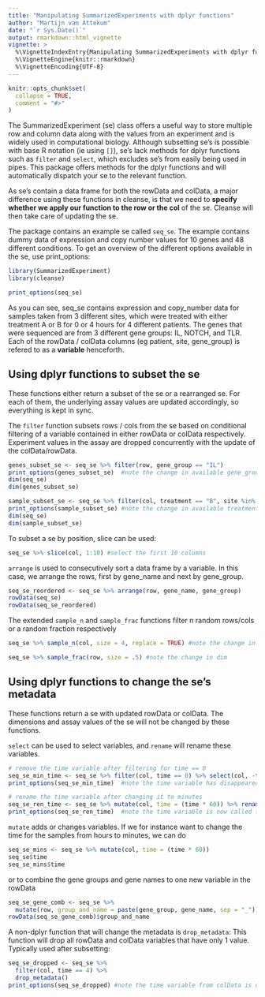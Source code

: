 ```yaml
---
title: "Manipulating SummarizedExperiments with dplyr functions"
author: "Martijn van Attekum"
date: "`r Sys.Date()`"
output: rmarkdown::html_vignette
vignette: >
  %\VignetteIndexEntry{Manipulating SummarizedExperiments with dplyr functions}
  %\VignetteEngine{knitr::rmarkdown}
  %\VignetteEncoding{UTF-8}
---
```


```r
knitr::opts_chunk$set(
  collapse = TRUE,
  comment = "#>"
)
```

The SummarizedExperiment (se) class offers a useful way to store multiple row and column
data along with the values from an experiment and is widely used in computational biology.
Although subsetting se's is possible with base R notation (ie using `[]`), se's lack methods
for dplyr functions such as `filter` and `select`, which excludes se's from easily being used in pipes.
This package offers methods for the dplyr functions and will automatically dispatch
your se to the relevant function.

As se's contain a data frame for both the rowData and colData, a major difference using
these functions in cleanse, is that we need to **specify whether we apply our function to
the row or the col** of the se. Cleanse will then take care of updating the se.

The package contains an example se called `seq_se`. The example contains
dummy data of expression and copy number values for 10 genes and 48 different conditions.
To get an overview of the different options available in the se, use print_options:
```r
library(SummarizedExperiment)
library(cleanse)
```
```r
print_options(seq_se)
```
  
As you can see, seq_se contains expression and copy_number data for samples taken from
3 different sites, which were treated with either treatment A or B for 0 or 4 hours for 4
different patients. The genes that were sequenced are from 3 different gene groups:
IL, NOTCH, and TLR. Each of the rowData / colData columns (eg patient, site, gene_group)
is refered to as a **variable** henceforth.

## Using dplyr functions to subset the se
These functions either return a subset of the se or a rearranged se. For each of them,
the underlying assay values are updated accordingly, so everything is kept in sync.

The `filter` function subsets rows / cols from the se based on conditional filtering
of a variable contained in either rowData or colData respectively.
Experiment values in the assay are dropped concurrently with the update of the colData/rowData.
```r
genes_subset_se <- seq_se %>% filter(row, gene_group == "IL")
print_options(genes_subset_se)  #note the change in available gene_groups
dim(seq_se)
dim(genes_subset_se)

sample_subset_se <- seq_se %>% filter(col, treatment == "B", site %in% c("brain", "skin"))
print_options(sample_subset_se) #note the change in available treatments and sites
dim(seq_se)
dim(sample_subset_se)
```

To subset a se by position, slice can be used:
```r
seq_se %>% slice(col, 1:10) #select the first 10 columns
```

`arrange` is used to consecutively sort a data frame by a variable. In this case, 
we arrange the rows, first by gene_name and next by gene_group.
```r
seq_se_reordered <- seq_se %>% arrange(row, gene_name, gene_group)
rowData(seq_se)
rowData(seq_se_reordered)
```

The extended `sample_n` and `sample_frac` functions filter n random rows/cols 
or a random fraction respectively
```r
seq_se %>% sample_n(col, size = 4, replace = TRUE) #note the change in dim

seq_se %>% sample_frac(row, size = .5) #note the change in dim
```

## Using dplyr functions to change the se's metadata
These functions return a se with updated rowData or colData. The dimensions and
assay values of the se will not be changed by these functions.

`select` can be used to select variables, and `rename` will rename these variables. 
```r
# remove the time variable after filtering for time == 0
seq_se_min_time <- seq_se %>% filter(col, time == 0) %>% select(col, -time)
print_options(seq_se_min_time)  #note the time variable has disappeared from the colData

# rename the time variable after changing it to minutes
seq_se_ren_time <- seq_se %>% mutate(col, time = (time * 60)) %>% rename(col, time_mins = time)
print_options(seq_se_ren_time)  #note the time variable is now called time_mins
```

`mutate` adds or changes variables. If we for instance want to change the time for 
the samples from hours to minutes, we can do
```r
seq_se_mins <- seq_se %>% mutate(col, time = (time * 60))
seq_se$time
seq_se_mins$time
```
or to combine the gene groups and gene names to one new variable in the rowData
```r
seq_se_gene_comb <- seq_se %>% 
  mutate(row, group_and_name = paste(gene_group, gene_name, sep = "_"))
rowData(seq_se_gene_comb)$group_and_name
```

A non-dplyr function that will change the metadata is `drop_metadata`: This function
will drop all rowData and colData variables that have only 1 value. Typically used
after subsetting:
```r
seq_se_dropped <- seq_se %>% 
  filter(col, time == 4) %>% 
  drop_metadata()
print_options(seq_se_dropped) #note the time variable from colData is dropped as all values were 4
```